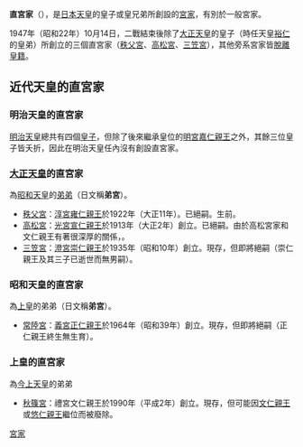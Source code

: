 '''直宮家'''（{{jpn|j=直宮家|hg=じきみやけ|rm=Jikimiyake|f=y}}），是[[日本天皇|日本天皇]]的皇子或皇兄弟所創設的[[宮家|宮家]]，有別於一般宮家。

1947年（昭和22年）10月14日，二戰結束後除了[[大正天皇|大正天皇]]的皇子（時任天皇[[昭和天皇|裕仁]]的皇弟）所創立的三個直宮家（[[秩父宮|秩父宮]]、[[高松宮|高松宮]]、[[三笠宮|三笠宮]]），其他旁系宮家皆[[臣籍降下|脫離皇籍]]。

== 近代天皇的直宮家 ==

=== 明治天皇的直宮家 ===

[[明治天皇|明治天皇]]總共有四個[[皇子|皇子]]，但除了後來繼承皇位的[[大正天皇|明宮嘉仁親王]]之外，其餘三位皇子皆夭折，因此在明治天皇任內沒有創設直宮家。

=== [[大正天皇|大正天皇]]的直宮家 ===
為[[昭和天皇|昭和天皇]]的[[弟弟|弟弟]]（日文稱'''弟宮'''）。
*[[秩父宮|秩父宮]]：[[秩父宮雍仁親王|淳宮雍仁親王]]於1922年（大正11年）。已絕嗣。{{link-ja|秩父宮妃勢津子|雍仁親王妃勢津子}}生前{{cn|希望能夠迎[[文仁親王|文仁親王]]為養子，以讓秩父宮家再興|2022-06-23}}。
*[[高松宮|高松宮]]：[[高松宮宣仁親王|光宮宣仁親王]]於1913年（大正2年）創立。已絕嗣。由於高松宮家和文仁親王有著很深厚的關係，{{cn|因此也曾表達希望能夠讓文仁親王繼承高松宮家|2022-06-23}}。
*[[三笠宮|三笠宮]]：[[三笠宮崇仁親王|澄宮崇仁親王]]於1935年（昭和10年）創立。現存，但即將絕嗣（崇仁親王及其三子已逝世而無男嗣）。

=== 昭和天皇的直宮家 ===
為[[明仁|上皇]]的弟弟（日文稱'''弟宮'''）。
*[[常陸宮|常陸宮]]：[[常陸宮正仁親王|義宮正仁親王]]於1964年（昭和39年）創立。現存，但即將絕嗣（正仁親王終生無生育）。

=== 上皇的直宮家 ===
為[[德仁|今上天皇]]的弟弟
*[[秋篠宮|秋篠宮]]：禮宮文仁親王於1990年（平成2年）創立。現存，但可能因[[秋篠宮文仁親王|文仁親王]]或[[悠仁親王|悠仁親王]]繼位而被廢除。

{{天皇項目}}

[[Category:宮家|]]